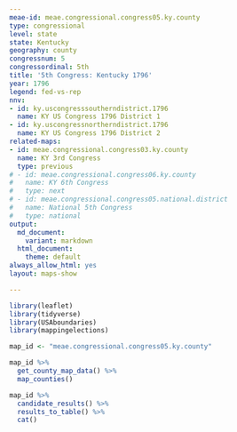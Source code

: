 ```yaml
---
meae-id: meae.congressional.congress05.ky.county
type: congressional
level: state
state: Kentucky
geography: county
congressnum: 5
congressordinal: 5th
title: '5th Congress: Kentucky 1796'
year: 1796
legend: fed-vs-rep
nnv:
- id: ky.uscongresssoutherndistrict.1796
  name: KY US Congress 1796 District 1
- id: ky.uscongressnortherndistrict.1796
  name: KY US Congress 1796 District 2
related-maps:
- id: meae.congressional.congress03.ky.county
  name: KY 3rd Congress
  type: previous
# - id: meae.congressional.congress06.ky.county
#   name: KY 6th Congress
#   type: next
# - id: meae.congressional.congress05.national.district
#   name: National 5th Congress
#   type: national
output:
  md_document:
    variant: markdown
  html_document:
    theme: default
always_allow_html: yes
layout: maps-show

---
```


```r
library(leaflet)
library(tidyverse)
library(USAboundaries)
library(mappingelections)

map_id <- "meae.congressional.congress05.ky.county"
```

<div class="map">

```r
map_id %>%
  get_county_map_data() %>%
  map_counties()
```

</div>

<div class="results-table">

```r
map_id %>%
  candidate_results() %>%
  results_to_table() %>%
  cat()
```

</div>
